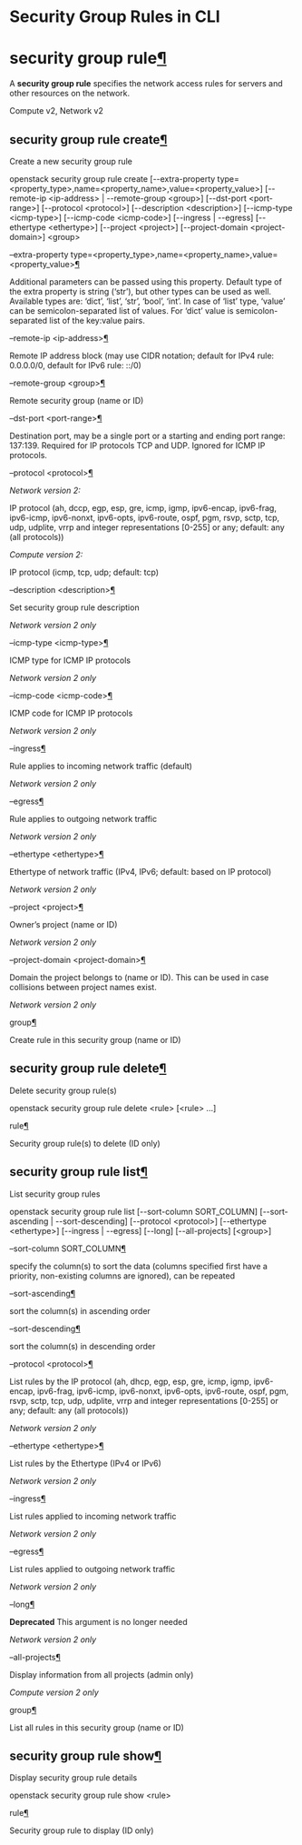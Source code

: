 # Security Group Rules in CLI



# security group rule[¶](https://taikun.cloud/docs/security-group-rules-in-cli/#security-group-rule "Permalink to this headline")

A **security group rule** specifies the network access rules for servers and other resources on the network.

Compute v2, Network v2

## security group rule create[¶](https://taikun.cloud/docs/security-group-rules-in-cli/#security-group-rule-create "Permalink to this headline")

Create a new security group rule

openstack security group rule create
&#x20;   \[--extra-property type=\<property\_type>,name=\<property\_name>,value=\<property\_value>]
&#x20;   \[--remote-ip \<ip-address> | --remote-group \<group>]
&#x20;   \[--dst-port \<port-range>]
&#x20;   \[--protocol \<protocol>]
&#x20;   \[--description \<description>]
&#x20;   \[--icmp-type \<icmp-type>]
&#x20;   \[--icmp-code \<icmp-code>]
&#x20;   \[--ingress | --egress]
&#x20;   \[--ethertype \<ethertype>]
&#x20;   \[--project \<project>]
&#x20;   \[--project-domain \<project-domain>]
&#x20;   \<group>


–extra-property type=\<property\_type>,name=\<property\_name>,value=\<property\_value>[¶](https://taikun.cloud/docs/security-group-rules-in-cli/#cmdoption-openstack-security-group-rule-create-extra-property "Permalink to this definition")

Additional parameters can be passed using this property. Default type of the extra property is string (‘str’), but other types can be used as well. Available types are: ‘dict’, ‘list’, ‘str’, ‘bool’, ‘int’. In case of ‘list’ type, ‘value’ can be semicolon-separated list of values. For ‘dict’ value is semicolon-separated list of the key:value pairs.

–remote-ip \<ip-address>[¶](https://taikun.cloud/docs/security-group-rules-in-cli/#cmdoption-openstack-security-group-rule-create-remote-ip "Permalink to this definition")

Remote IP address block (may use CIDR notation; default for IPv4 rule: 0.0.0.0/0, default for IPv6 rule: ::/0)

–remote-group \<group>[¶](https://taikun.cloud/docs/security-group-rules-in-cli/#cmdoption-openstack-security-group-rule-create-remote-group "Permalink to this definition")

Remote security group (name or ID)

–dst-port \<port-range>[¶](https://taikun.cloud/docs/security-group-rules-in-cli/#cmdoption-openstack-security-group-rule-create-dst-port "Permalink to this definition")

Destination port, may be a single port or a starting and ending port range: 137:139. Required for IP protocols TCP and UDP. Ignored for ICMP IP protocols.

–protocol \<protocol>[¶](https://taikun.cloud/docs/security-group-rules-in-cli/#cmdoption-openstack-security-group-rule-create-protocol "Permalink to this definition")

*Network version 2:*

IP protocol (ah, dccp, egp, esp, gre, icmp, igmp, ipv6-encap, ipv6-frag, ipv6-icmp, ipv6-nonxt, ipv6-opts, ipv6-route, ospf, pgm, rsvp, sctp, tcp, udp, udplite, vrrp and integer representations \[0-255] or any; default: any (all protocols))

*Compute version 2:*

IP protocol (icmp, tcp, udp; default: tcp)

–description \<description>[¶](https://taikun.cloud/docs/security-group-rules-in-cli/#cmdoption-openstack-security-group-rule-create-description "Permalink to this definition")

Set security group rule description

*Network version 2 only*

–icmp-type \<icmp-type>[¶](https://taikun.cloud/docs/security-group-rules-in-cli/#cmdoption-openstack-security-group-rule-create-icmp-type "Permalink to this definition")

ICMP type for ICMP IP protocols

*Network version 2 only*

–icmp-code \<icmp-code>[¶](https://taikun.cloud/docs/security-group-rules-in-cli/#cmdoption-openstack-security-group-rule-create-icmp-code "Permalink to this definition")

ICMP code for ICMP IP protocols

*Network version 2 only*

–ingress[¶](https://taikun.cloud/docs/security-group-rules-in-cli/#cmdoption-openstack-security-group-rule-create-ingress "Permalink to this definition")

Rule applies to incoming network traffic (default)

*Network version 2 only*

–egress[¶](https://taikun.cloud/docs/security-group-rules-in-cli/#cmdoption-openstack-security-group-rule-create-egress "Permalink to this definition")

Rule applies to outgoing network traffic

*Network version 2 only*

–ethertype \<ethertype>[¶](https://taikun.cloud/docs/security-group-rules-in-cli/#cmdoption-openstack-security-group-rule-create-ethertype "Permalink to this definition")

Ethertype of network traffic (IPv4, IPv6; default: based on IP protocol)

*Network version 2 only*

–project \<project>[¶](https://taikun.cloud/docs/security-group-rules-in-cli/#cmdoption-openstack-security-group-rule-create-project "Permalink to this definition")

Owner’s project (name or ID)

*Network version 2 only*

–project-domain \<project-domain>[¶](https://taikun.cloud/docs/security-group-rules-in-cli/#cmdoption-openstack-security-group-rule-create-project-domain "Permalink to this definition")

Domain the project belongs to (name or ID). This can be used in case collisions between project names exist.

*Network version 2 only*

group[¶](https://taikun.cloud/docs/security-group-rules-in-cli/#cmdoption-openstack-security-group-rule-create-arg-group "Permalink to this definition")

Create rule in this security group (name or ID)

## security group rule delete[¶](https://taikun.cloud/docs/security-group-rules-in-cli/#security-group-rule-delete "Permalink to this headline")

Delete security group rule(s)

openstack security group rule delete \<rule> \[\<rule> ...]


rule[¶](https://taikun.cloud/docs/security-group-rules-in-cli/#cmdoption-openstack-security-group-rule-delete-arg-rule "Permalink to this definition")

Security group rule(s) to delete (ID only)

## security group rule list[¶](https://taikun.cloud/docs/security-group-rules-in-cli/#security-group-rule-list "Permalink to this headline")

List security group rules

openstack security group rule list
&#x20;   \[--sort-column SORT\_COLUMN]
&#x20;   \[--sort-ascending | --sort-descending]
&#x20;   \[--protocol \<protocol>]
&#x20;   \[--ethertype \<ethertype>]
&#x20;   \[--ingress | --egress]
&#x20;   \[--long]
&#x20;   \[--all-projects]
&#x20;   \[\<group>]


–sort-column SORT\_COLUMN[¶](https://taikun.cloud/docs/security-group-rules-in-cli/#cmdoption-openstack-security-group-rule-list-sort-column "Permalink to this definition")

specify the column(s) to sort the data (columns specified first have a priority, non-existing columns are ignored), can be repeated

–sort-ascending[¶](https://taikun.cloud/docs/security-group-rules-in-cli/#cmdoption-openstack-security-group-rule-list-sort-ascending "Permalink to this definition")

sort the column(s) in ascending order

–sort-descending[¶](https://taikun.cloud/docs/security-group-rules-in-cli/#cmdoption-openstack-security-group-rule-list-sort-descending "Permalink to this definition")

sort the column(s) in descending order

–protocol \<protocol>[¶](https://taikun.cloud/docs/security-group-rules-in-cli/#cmdoption-openstack-security-group-rule-list-protocol "Permalink to this definition")

List rules by the IP protocol (ah, dhcp, egp, esp, gre, icmp, igmp, ipv6-encap, ipv6-frag, ipv6-icmp, ipv6-nonxt, ipv6-opts, ipv6-route, ospf, pgm, rsvp, sctp, tcp, udp, udplite, vrrp and integer representations \[0-255] or any; default: any (all protocols))

*Network version 2 only*

–ethertype \<ethertype>[¶](https://taikun.cloud/docs/security-group-rules-in-cli/#cmdoption-openstack-security-group-rule-list-ethertype "Permalink to this definition")

List rules by the Ethertype (IPv4 or IPv6)

*Network version 2 only*

–ingress[¶](https://taikun.cloud/docs/security-group-rules-in-cli/#cmdoption-openstack-security-group-rule-list-ingress "Permalink to this definition")

List rules applied to incoming network traffic

*Network version 2 only*

–egress[¶](https://taikun.cloud/docs/security-group-rules-in-cli/#cmdoption-openstack-security-group-rule-list-egress "Permalink to this definition")

List rules applied to outgoing network traffic

*Network version 2 only*

–long[¶](https://taikun.cloud/docs/security-group-rules-in-cli/#cmdoption-openstack-security-group-rule-list-long "Permalink to this definition")

**Deprecated** This argument is no longer needed

*Network version 2 only*

–all-projects[¶](https://taikun.cloud/docs/security-group-rules-in-cli/#cmdoption-openstack-security-group-rule-list-all-projects "Permalink to this definition")

Display information from all projects (admin only)

*Compute version 2 only*

group[¶](https://taikun.cloud/docs/security-group-rules-in-cli/#cmdoption-openstack-security-group-rule-list-arg-group "Permalink to this definition")

List all rules in this security group (name or ID)

## security group rule show[¶](https://taikun.cloud/docs/security-group-rules-in-cli/#security-group-rule-show "Permalink to this headline")

Display security group rule details

openstack security group rule show \<rule>


rule[¶](https://taikun.cloud/docs/security-group-rules-in-cli/#cmdoption-openstack-security-group-rule-show-arg-rule "Permalink to this definition")

Security group rule to display (ID only)